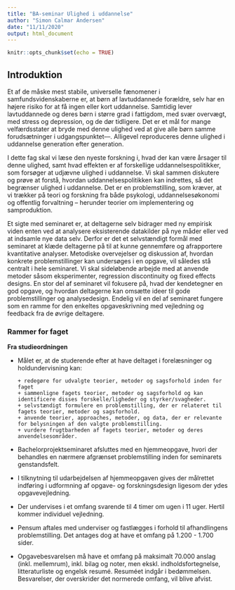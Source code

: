 ```yaml
---
title: "BA-seminar Ulighed i uddannelse"
author: "Simon Calmar Andersen"
date: "11/11/2020"
output: html_document
---
```


```r
knitr::opts_chunk$set(echo = TRUE)
```

## Introduktion


Et af de måske mest stabile, universelle fænomener i samfundsvidenskaberne er, at børn af lavtuddannede forældre, selv har en højere risiko for at få ingen eller kort uddannelse. Samtidig lever lavtuddannede og deres børn i større grad i fattigdom, med svær overvægt, med stress og depression, og de dør tidligere. Det er et mål for mange velfærdsstater at bryde med denne ulighed ved at give alle børn samme forudsætninger i udgangspunktet–--\textit{levelling the playing field}. Alligevel reproduceres denne ulighed i uddannelse generation efter generation. 

I dette fag skal vi læse den nyeste forskning i, hvad der kan være årsager til denne ulighed, samt hvad effekten er af forskellige uddannelsespolitikker, som forsøger at udjævne ulighed i uddannelse. Vi skal sammen diskutere og prøve at forstå, hvordan uddannelsespolitikken kan indrettes, så det begrænser ulighed i uddannelse. Det er en problemstilling, som kræver, at vi trækker på teori og forskning fra både psykologi, uddannelsesøkonomi og offentlig forvaltning – herunder teorier om implementering og samproduktion.

Et sigte med seminaret er, at deltagerne selv bidrager med ny empirisk viden enten ved at analysere eksisterende datakilder på nye måder eller ved at indsamle nye data selv. Derfor er det et selvstændigt formål med seminaret at klæde deltagerne på til at kunne gennemføre og afrapportere kvantitative analyser. Metodiske overvejelser og diskussion af, hvordan konkrete problemstillinger kan undersøges i en opgave, vil således stå centralt i hele seminaret. Vi skal sideløbende arbejde med at anvende metoder såsom eksperimenter, regression discontinuity og fixed effects designs. En stor del af seminaret vil fokusere på, hvad der kendetegner en god opgave, og hvordan deltagerne kan omsætte ideer til gode problemstillinger og analysedesign. Endelig vil en del af seminaret fungere som en ramme for den enkeltes opgaveskrivning med vejledning og feedback fra de øvrige deltagere.



### Rammer for faget

**Fra studieordningen**

* Målet er, at de studerende efter at have deltaget i forelæsninger og holdundervisning kan:

      + redegøre for udvalgte teorier, metoder og sagsforhold inden for faget
      + sammenligne fagets teorier, metoder og sagsforhold og kan identificere disses forskelle/ligheder og styrker/svagheder.
      + selvstændigt formulere en problemstilling, der er relateret til fagets teorier, metoder og sagsforhold.
      + anvende teorier, approaches, metoder, og data, der er relevante for belysningen af den valgte problemstilling.
      + vurdere frugtbarheden af fagets teorier, metoder og deres anvendelsesområder.

* Bachelorprojektseminaret afsluttes med en hjemmeopgave, hvori der behandles en nærmere afgrænset problemstilling inden for seminarets genstandsfelt. 

* I tilknytning til udarbejdelsen af hjemmeopgaven gives der målrettet indføring i udformning af opgave- og forskningsdesign ligesom der ydes opgavevejledning.

* Der undervises i et omfang svarende til 4 timer om ugen i 11 uger. Hertil kommer individuel vejledning.

* Pensum aftales med underviser og fastlægges i forhold til afhandlingens problemstilling. Det antages dog at have et omfang på 1.200 - 1.700 sider.

* Opgavebesvarelsen må have et omfang på maksimalt 70.000 anslag (inkl. mellemrum), inkl. bilag og noter, men ekskl. indholdsfortegnelse, litteraturliste og engelsk resumé. Resuméet indgår i bedømmelsen. Besvarelser, der overskrider det normerede omfang, vil blive afvist.




